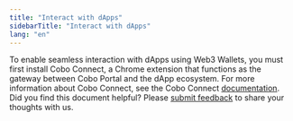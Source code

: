 ```yaml
---
title: "Interact with dApps"
sidebarTitle: "Interact with dApps"
lang: "en"
---
```


To enable seamless interaction with dApps using Web3 Wallets, you must first install Cobo Connect, a Chrome extension that functions as the gateway between Cobo Portal and the dApp ecosystem. For more information about Cobo Connect, see the Cobo Connect [documentation](/en/cobo-connect/set-up).
<Tip>Did you find this document helpful? Please [submit feedback](https://forms.zohopublic.com/cobo/form/DocumentFeedbackForm/formperma/QvLOhxJv1_JMsJ-1dleZ8Itb_7rzN-LtgvsDdxosoVI) to share your thoughts with us.</Tip>